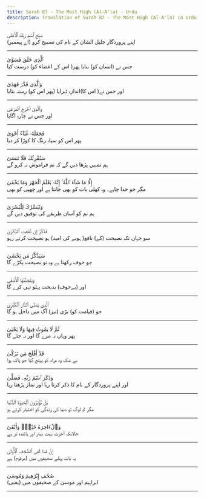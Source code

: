 ```yaml
---
title: Surah 87 - The Most High (Al-A'la) - Urdu
description: Translation of Surah 87 - The Most High (Al-A'la) in Urdu
---
```





<Aside type="quran" title="1">
سَبِّحِ ٱسْمَ رَبِّكَ ٱلْأَعْلَى
</Aside>

<Aside type="reference" title="1">
(اے پیغمبر) اپنے پروردگار جلیل الشان کے نام کی تسبیح کرو
</Aside>

---

<Aside type="quran" title="2">
ٱلَّذِى خَلَقَ فَسَوَّىٰ
</Aside>

<Aside type="reference" title="2">
جس نے (انسان کو) بنایا پھر( اس کے اعضاء کو) درست کیا
</Aside>

---

<Aside type="quran" title="3">
وَٱلَّذِى قَدَّرَ فَهَدَىٰ
</Aside>

<Aside type="reference" title="3">
اور جس نے( اس کا)اندازہ ٹہرایا (پھر اس کو) رستہ بتایا
</Aside>

---

<Aside type="quran" title="4">
وَٱلَّذِىٓ أَخْرَجَ ٱلْمَرْعَىٰ
</Aside>

<Aside type="reference" title="4">
اور جس نے چارہ اگایا
</Aside>

---

<Aside type="quran" title="5">
فَجَعَلَهُۥ غُثَآءً أَحْوَىٰ
</Aside>

<Aside type="reference" title="5">
پھر اس کو سیاہ رنگ کا کوڑا کر دیا
</Aside>

---

<Aside type="quran" title="6">
سَنُقْرِئُكَ فَلَا تَنسَىٰٓ
</Aside>

<Aside type="reference" title="6">
ہم تمہیں پڑھا دیں گے کہ تم فراموش نہ کرو گے
</Aside>

---

<Aside type="quran" title="7">
إِلَّا مَا شَآءَ ٱللَّهُ ۚ إِنَّهُۥ يَعْلَمُ ٱلْجَهْرَ وَمَا يَخْفَىٰ
</Aside>

<Aside type="reference" title="7">
مگر جو خدا چاہے۔ وہ کھلی بات کو بھی جانتا ہے اور چھپی کو بھی
</Aside>

---

<Aside type="quran" title="8">
وَنُيَسِّرُكَ لِلْيُسْرَىٰ
</Aside>

<Aside type="reference" title="8">
ہم تم کو آسان طریقے کی توفیق دیں گے
</Aside>

---

<Aside type="quran" title="9">
فَذَكِّرْ إِن نَّفَعَتِ ٱلذِّكْرَىٰ
</Aside>

<Aside type="reference" title="9">
سو جہاں تک نصیحت (کے) نافع( ہونے کی امید) ہو نصیحت کرتے رہو
</Aside>

---

<Aside type="quran" title="10">
سَيَذَّكَّرُ مَن يَخْشَىٰ
</Aside>

<Aside type="reference" title="10">
جو خوف رکھتا ہے وہ تو نصیحت پکڑے گا
</Aside>

---

<Aside type="quran" title="11">
وَيَتَجَنَّبُهَا ٱلْأَشْقَى
</Aside>

<Aside type="reference" title="11">
اور (بےخوف) بدبخت پہلو تہی کرے گا
</Aside>

---

<Aside type="quran" title="12">
ٱلَّذِى يَصْلَى ٱلنَّارَ ٱلْكُبْرَىٰ
</Aside>

<Aside type="reference" title="12">
جو (قیامت کو) بڑی (تیز) آگ میں داخل ہو گا
</Aside>

---

<Aside type="quran" title="13">
ثُمَّ لَا يَمُوتُ فِيهَا وَلَا يَحْيَىٰ
</Aside>

<Aside type="reference" title="13">
پھر وہاں نہ مرے گا اور نہ جئے گا
</Aside>

---

<Aside type="quran" title="14">
قَدْ أَفْلَحَ مَن تَزَكَّىٰ
</Aside>

<Aside type="reference" title="14">
بے شک وہ مراد کو پہنچ گیا جو پاک ہوا
</Aside>

---

<Aside type="quran" title="15">
وَذَكَرَ ٱسْمَ رَبِّهِۦ فَصَلَّىٰ
</Aside>

<Aside type="reference" title="15">
اور اپنے پروردگار کے نام کا ذکر کرتا رہا اور نماز پڑھتا رہا
</Aside>

---

<Aside type="quran" title="16">
بَلْ تُؤْثِرُونَ ٱلْحَيَوٰةَ ٱلدُّنْيَا
</Aside>

<Aside type="reference" title="16">
مگر تم لوگ تو دنیا کی زندگی کو اختیار کرتے ہو
</Aside>

---

<Aside type="quran" title="17">
وَٱلْءَاخِرَةُ خَيْرٌۭ وَأَبْقَىٰٓ
</Aside>

<Aside type="reference" title="17">
حالانکہ آخرت بہت بہتر اور پائندہ تر ہے
</Aside>

---

<Aside type="quran" title="18">
إِنَّ هَٰذَا لَفِى ٱلصُّحُفِ ٱلْأُولَىٰ
</Aside>

<Aside type="reference" title="18">
یہ بات پہلے صحیفوں میں (مرقوم) ہے
</Aside>

---

<Aside type="quran" title="19">
صُحُفِ إِبْرَٰهِيمَ وَمُوسَىٰ
</Aside>

<Aside type="reference" title="19">
(یعنی) ابراہیم اور موسیٰ کے صحیفوں میں
</Aside>

---
